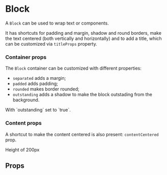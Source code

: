 

<Meta title="Components|Block" component={Block} />

# Block

A `Block` can be used to wrap text or components.

It has shortcuts for padding and margin, shadow and round borders,
make the text centered (both vertically and horizontally) and to add a title,
which can be customized via `titleProps` property.

<Preview>
    <Story name="Default">
        <Block title="Block title">
            <Lorem />
        </Block>
    </Story>
</Preview>

### Container props

The `Block` container can be customized with different properties:

-   `separated` adds a margin;
-   `padded` adds padding;
-   `rounded` makes border rounded;
-   `outstanding` adds a shadow to make the block outstading from the background.

<Preview>
    <Story name="Container properties">
        <Block outstanding={true} rounded={false}>
            With `outstanding` set to `true`.
            <Lorem paragraphs={1} />
        </Block>
    </Story>
</Preview>

### Content props

A shortcut to make the content centered is also present: `contentCentered` prop.

<Preview>
    <Story name="Content properties">
        <Block
            outstanding={true}
            contentCentered={true}
            style={{ height: 200 }}
        >
            Height of 200px
        </Block>
    </Story>
</Preview>

## Props

<Props of={Block} />
